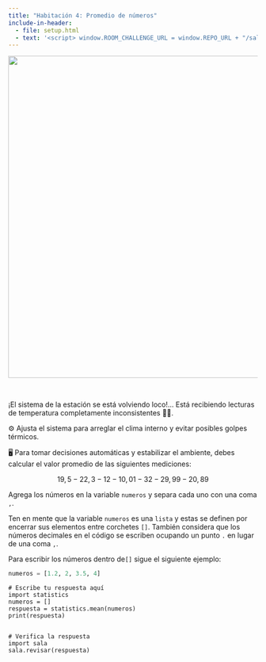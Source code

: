 ```yaml
---
title: "Habitación 4: Promedio de números"
include-in-header:
  - file: setup.html
  - text: '<script> window.ROOM_CHALLENGE_URL = window.REPO_URL + "/sala_04.py"; </script>'
---
```


<center>
<img src="./img/sala_04.png" width="650">
</center>

<br/>

¡El sistema de la estación se está volviendo loco!... Está recibiendo lecturas de
temperatura completamente inconsistentes 🧊🔥.

⚙️ Ajusta el sistema para arreglar el clima interno y evitar posibles golpes térmicos.

🖥️ Para tomar decisiones automáticas y estabilizar el ambiente, debes calcular el valor promedio
de las siguientes mediciones:

$$
19,5 - 22,3 - 12 - 10,01 - 32 - 29,99 - 20,89
$$

<div class="alert alert-info">
Agrega los números en la variable `numeros` y separa cada uno con una coma `,`.

Ten en mente que la variable `numeros` es una `lista` y estas se definen por encerrar sus elementos
entre corchetes `[]`. También considera que los números decimales en el código se escriben ocupando un punto `.` en lugar
de una coma `,`.
</div>

::: {.callout-tip title="Pista" collapse="true"}

Para escribir los números dentro de`[]` sigue el siguiente ejemplo:
```python 
numeros = [1.2, 2, 3.5, 4]
```
:::

```pyodide-python
# Escribe tu respuesta aquí
import statistics
numeros = []
respuesta = statistics.mean(numeros)
print(respuesta)


# Verifica la respuesta
import sala
sala.revisar(respuesta)
```
